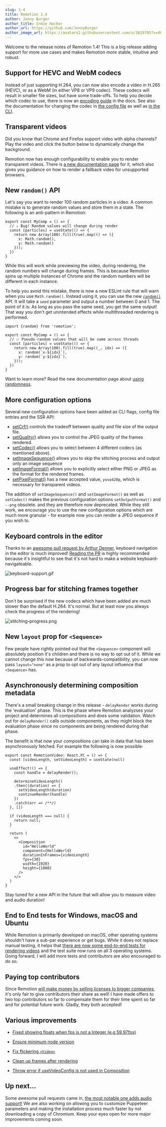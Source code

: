 ```yaml
---
slug: 1-4
title: Remotion 1.4
author: Jonny Burger
author_title: Indie Hacker
author_url: https://github.com/JonnyBurger
author_image_url: https://avatars2.githubusercontent.com/u/1629785?s=460&u=12eb94da6070d00fc924761ce06e3a428d01b7e9&v=4
---
```



Welcome to the release notes of Remotion 1.4! This is a big release adding support for more use cases and makes Remotion more stable, intuitive and robust.

## Support for HEVC and WebM codecs

Instead of just supporting H.264, you can now also encode a video in H.265 (HEVC), or as a WebM (in either VP8 or VP9 codec). These codecs will result in smaller file sizes, but have some trade-offs. To help you decide which codec to use, there is now an [encoding guide](/docs/encoding) in the docs. See also the
documentation for changing the codec in [the config file](/docs/config#setcodec)
as well as [in the CLI](/docs/cli#flags).

## Transparent videos

Did you know that Chrome and Firefox support video with alpha channels? Play the video and click the button below to dynamically change the background.

<TransparentVideoDemo />

Remotion now has enough configurability to enable you to render transparent videos. There is [a new documentation page](/docs/transparent-videos) for it, which also gives you guidance on how to render a fallback video for unsupported browsers.

## New `random()` API

Let's say you want to render 100 random particles in a video. A common mistake is to generate random values and store them in a state. The following is an anti-pattern in Remotion:

```tsx {5-6}
export const MyComp = () => {
  // ⚠️ Bug! Random values will change during render
  const [particles] = useState(() => {
    return new Array(100).fill(true).map(() => ({
      x: Math.random(),
      y: Math.random()
    }));
  })
}
```

While this will work while previewing the video, during rendering, the random numbers will change during frames. This is because Remotion spins up multiple instances of Chrome and the random numbers will be different in each instance.

To help you avoid this mistake, there is now a new ESLint rule that will warn when you use `Math.random()`. Instead using it, you can use the new [`random()`](/docs/random) API. It will take a `seed` parameter and output a number between 0 and 1. The point of it is: As long as you pass the same seed, you get the same output! That way you don't get unintended effects while multithreaded rendering is performed.

```tsx {7-8}
import {random} from 'remotion';

export const MyComp = () => {
  // ✅ Pseudo-random values that will be same across threads
  const [particles] = useState(() => {
    return new Array(100).fill(true).map((_, idx) => ({
      x: random(`x-${idx}`),
      y: random(`y-${idx}`),
    }));
  })
}
```

Want to learn more? Read the new documentation page about [using randomness](/docs/using-randomness).

## More configuration options

Several new configuration options have been added as CLI flags, config file entries and the SSR API:

- [setCrf()](/docs/encoding#controlling-quality-using-the-crf-setting) controls the tradeoff between quality and file size of the output file.
- [setQuality()](/docs/encoding#controlling-quality-using-the-crf-setting) allows you to control the JPEG quality of the frames rendered.
- [setCodec()](/docs/config#setcodec) allows you to select between 4 different codecs (as mentioned above).
- [setImageSequence()](/docs/config#setimagesequence) allows you to skip the stitching process and output only an image sequence
- [setImageFormat()](/docs/config#setimageformat) allows you to explicitly select either PNG or JPEG as the format for the rendered frames.
- [setPixelFormat()](/docs/config#setpixelformat) has a new accepted value, `yuva420p`, which is necessary for transparent videos.

The addition of `setImageSequence()` and `setImageFormat()` as well as `setCodec()` makes the previous configuration options `setOutputFormat()` and `--png` obsolete. and they are therefore now deprecated. While they still work, we encourage you to use the new configuration options which are much more granular - for example now you can render a JPEG sequence if you wish to.

## Keyboard controls in the editor

Thanks to an [awesome pull request by Arthur Denner](https://github.com/arthurdenner), keyboard navigation in the editor is much improved! [Reading the PR](https://github.com/JonnyBurger/remotion/pull/125) is highly recommended because it's insightful to see that it's not hard to make a website keyboard-navigateable.

![keyboard-support.gif](/img/keyboard-support.gif)

## Progress bar for stitching frames together

Don't be surprised if the new codecs which have been added are much slower than the default H.264. It's normal. But at least now you always check the progress of the rendering!

![stitching-progress.png](/img/stitching-progress.png)

## New `layout` prop for `<Sequence>`

Few people have rightly pointed out that the `<Sequence>` component will absolutely position it's children and there is no way to opt out of it. While we cannot change this now because of backwards-compatibility, you can now pass `layout="none"` as a prop to opt out of any layout influence that `<Sequence>` has.

## Asynchronously determining composition metadata

There's a small breaking change in this release - `delayRender` works during the 'evaluation' phase. This is the phase where Remotion analyzses your project and determines all compositions and does some validation. Watch out for `delayRender()` calls outside components, as they might block the evaluation phase since no components are being rendered during that phase.

The benefit is that now your compositions can take in data that has been asynchronously fetched. For example the following is now possible:

```tsx
export const RemotionVideo: React.FC = () => {
  const [videoLength, setVideoLength] = useState(null)

  useEffect(() => {
    const handle = delayRender();

    determineVideoLength()
    .then((duration) => {
      setVideoLength(duration)
      continueRender(handle)
    })
    .catch(err => /**/)
  }, [])

  if (videoLength === null) {
    return null;
  }

  return (
    <>
      <Composition
        id="HelloWorld"
        component={HelloWorld}
        durationInFrames={videoLength}
        fps={30}
        width={1920}
        height={1080}
      />
    </>
  )
}
```

Stay tuned for a new API in the future that will allow you to measure video and audio duration!

## End to End tests for Windows, macOS and Ubuntu

While Remotion is primarily developed on macOS, other operating systems shouldn't have a sub-par experience or get bugs. While it does not replace manual testing, it helps that [there are now some end-to-end tests for rendering videos](https://github.com/JonnyBurger/remotion/blob/main/tests/rendering.test.ts) and the test suite now runs on all 3 operating systems. Going forward, I will add more tests and contributors are also encouraged to do so.

## Paying top contributors

Since Remotion [will make money by selling licenses to bigger companies](https://github.com/JonnyBurger/remotion/blob/main/LICENSE.md), it's only fair to give contributors their share as well! I have made offers to two top contributors so far to compensate them for their time spent so far and for potential future work. Gladly, they both accepted!

## Various improvements

- [Fixed showing floats when fps is not a Integer (e.g 59.97fps)](https://github.com/JonnyBurger/remotion/pull/122)

- [Ensure minimum node version](https://github.com/JonnyBurger/remotion/pull/117)

- [Fix flickering `<Video>`](https://github.com/JonnyBurger/remotion/pull/118)

- [Clean up frames after rendering](https://github.com/JonnyBurger/remotion/pull/127)

- [Throw error if useVideoConfig is not used in Composition](https://github.com/JonnyBurger/remotion/pull/130)

## Up next...

Some awesome pull requests came in, [the most notable one adds audio support!](https://github.com/JonnyBurger/remotion/pull/128) We are also working on allowing you to customize Puppeteer parameters and making the installation process much faster by not downloading a copy of Chromium. Keep your eyes open for more major improvements coming soon.
